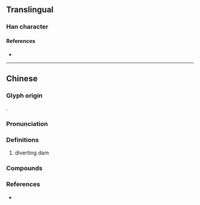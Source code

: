 {{also|垱}}
{{character info/new}}
==Translingual==

===Han character===
{{Han char|rn=32|rad=土|as=13|sn=16|four=|canj=GFBW|ids=⿰土當}}

====References====
* {{Han ref|kx=0240.301|hdz=10491.090|uh=58CB|ud=22731}}

----

==Chinese==
{{zh-forms|s=垱}}
===Glyph origin===
{{Han compound|土|當|c1=s|c2=p|t1=earth|ls=psc}}.

===Pronunciation===
{{zh-pron
|m=dàng
|c=dong3,dong2
|cat=n
}}

===Definitions===
{{zh-hanzi}}

# {{lb|zh|dialect}} diverting dam {{gloss|in a river or paddy field, for the purpose of irrigation}}

===Compounds===
{{zh-der|八十壋/八十垱|官壋/官垱|丁司壋/丁司垱|盤古壋/盘古垱|斑竹壋/斑竹垱|觀音壋/观音垱|黑馬壋/黑马垱|蘇家壋/苏家垱<!--|圪垱店-->}}

===References===
* {{R:yue:Jyutping Database}}